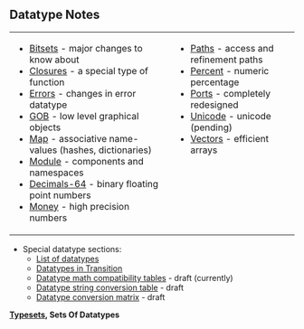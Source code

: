 
==Datatype Notes==
<TABLE><TR><TD VALIGN=TOP>
*[[Bitsets]] - major changes to know about
*[[Closures]] - a special type of function
*[[Errors]] - changes in error datatype
*[[GOB]] - low level graphical objects
*[[Map]] - associative name-values (hashes, dictionaries)
*[[Module]] - components and namespaces
*[[Decimals-64]] - binary floating point numbers
*[[Money]] - high precision numbers
</TD><TD VALIGN=TOP>
*[[Paths]] - access and refinement paths
*[[Percent]] - numeric percentage
*[[Ports]] - completely redesigned
*[[Unicode]] - unicode (pending)
*[[Vectors]] - efficient arrays
</TD></TR></TABLE>
*Special datatype sections:
**[[datatypes|List of datatypes]]
**[[Datatypes in Transition]]
**[[Datatype math compatibility tables]] - draft (currently)
**[[Datatype string conversion table]] - draft
**[[Datatype conversion matrix]] - draft


'''[[Typesets]], Sets Of Datatypes'''